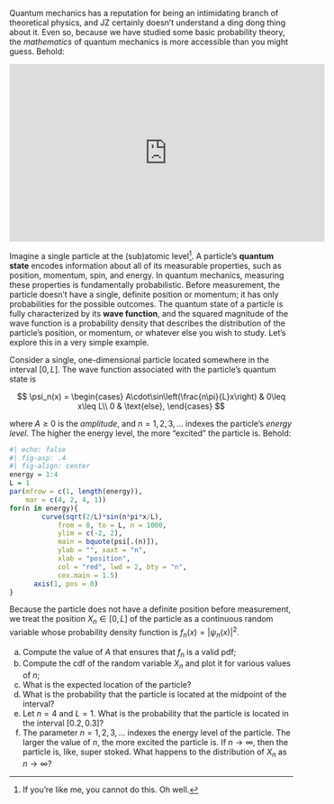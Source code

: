 Quantum mechanics has a reputation for being an intimidating branch of theoretical physics, and JZ certainly doesn't understand a ding dong thing about it. Even so, because we have studied some basic probability theory, the *mathematics* of quantum mechanics is more accessible than you might guess. Behold:

<iframe width="560" height="315" src="https://www.youtube.com/embed/GqBJiOM5tm8?si=3w-vs1KJ9x36_RTk" title="YouTube video player" frameborder="0" allow="accelerometer; autoplay; clipboard-write; encrypted-media; gyroscope; picture-in-picture; web-share" referrerpolicy="strict-origin-when-cross-origin" allowfullscreen></iframe>

Imagine a single particle at the (sub)atomic level[^1]. A particle’s **quantum state** encodes information about all of its measurable properties, such as position, momentum, spin, and energy. In quantum mechanics, measuring these properties is fundamentally probabilistic. Before measurement, the particle doesn’t have a single, definite position or momentum; it has only probabilities for the possible outcomes. The quantum state of a particle is fully characterized by its **wave function**, and the squared magnitude of the wave function is a probability density that describes the distribution of the particle’s position, or momentum, or whatever else you wish to study. Let's explore this in a very simple example.

Consider a single, one-dimensional particle located somewhere in the interval $[0,\,L]$. The wave function associated with the particle's quantum state is

$$
\psi_n(x)
=
\begin{cases}
A\cdot\sin\left(\frac{n\pi}{L}x\right) & 0\leq x\leq L\\
0 & \text{else},
\end{cases}
$$

where $A\geq 0$ is the *amplitude*, and $n=1,\,2,\,3,\,...$ indexes the particle's *energy level*. The higher the energy level, the more "excited" the particle is. Behold:

```r
#| echo: false
#| fig-asp: .4
#| fig-align: center
energy = 1:4
L = 1
par(mfrow = c(1, length(energy)),
    mar = c(4, 2, 4, 1))
for(n in energy){
        curve(sqrt(2/L)*sin(n*pi*x/L), 
            from = 0, to = L, n = 1000, 
            ylim = c(-2, 2),
            main = bquote(psi[.(n)]), 
            ylab = "", xaxt = "n",
            xlab = "position",
            col = "red", lwd = 2, bty = "n",
            cex.main = 1.5)
      axis(1, pos = 0)
}
```

Because the particle does not have a definite position before measurement, we treat the position $X_n\in[0,\,L]$ of the particle as a continuous random variable whose probability density function is $f_n(x)=|\psi_n(x)|^2$.

a. Compute the value of $A$ that ensures that $f_n$ is a valid pdf;
a. Compute the cdf of the random variable $X_n$ and plot it for various values of $n$;
a. What is the expected location of the particle?
a. What is the probability that the particle is located at the midpoint of the interval?
a. Let $n=4$ and $L=1$. What is the probability that the particle is located in the interval $[0.2, 0.3]$?
a. The parameter $n=1,\,2,\,3,\,...$ indexes the energy level of the particle. The larger the value of $n$, the more excited the particle is. If $n\to\infty$, then the particle is, like, super stoked. What happens to the distribution of $X_n$ as $n\to\infty$?


[^1]: If you’re like me, you cannot do this. Oh well.

